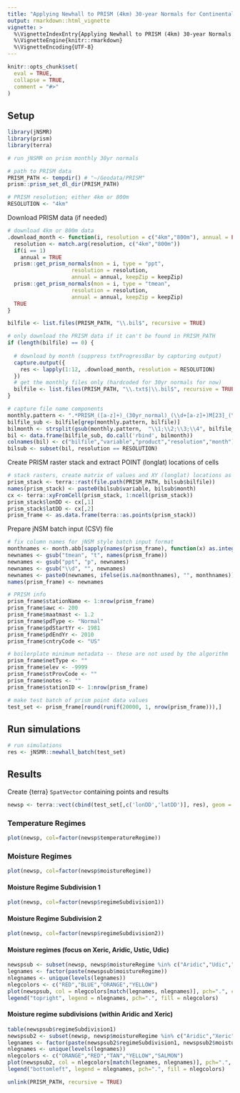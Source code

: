 ```yaml
---
title: "Applying Newhall to PRISM (4km) 30-year Normals for Continental United States"
output: rmarkdown::html_vignette
vignette: >
  %\VignetteIndexEntry{Applying Newhall to PRISM (4km) 30-year Normals for Continental United States}
  %\VignetteEngine{knitr::rmarkdown}
  %\VignetteEncoding{UTF-8}
---
```


```r
knitr::opts_chunk$set(
  eval = TRUE,
  collapse = TRUE,
  comment = "#>"
)
```

## Setup

```r
library(jNSMR)
library(prism)
library(terra)

# run jNSMR on prism monthly 30yr normals

# path to PRISM data
PRISM_PATH <- tempdir() # "~/Geodata/PRISM"
prism::prism_set_dl_dir(PRISM_PATH)

# PRISM resolution; either 4km or 800m
RESOLUTION <- "4km"
```

Download PRISM data (if needed)

```r
# download 4km or 800m data
.download_month <- function(i, resolution = c("4km","800m"), annual = FALSE, keepZip = TRUE) {
  resolution <- match.arg(resolution, c("4km","800m"))
  if(i == 1)
    annual = TRUE
  prism::get_prism_normals(mon = i, type = "ppt",
                    resolution = resolution,
                    annual = annual, keepZip = keepZip)
  prism::get_prism_normals(mon = i, type = "tmean",
                    resolution = resolution,
                    annual = annual, keepZip = keepZip)
  TRUE
}
```

```r
bilfile <- list.files(PRISM_PATH, "\\.bil$", recursive = TRUE)

# only download the PRISM data if it can't be found in PRISM_PATH
if (length(bilfile) == 0) {
  
  # download by month (suppress txtProgressBar by capturing output)
  capture.output({
    res <- lapply(1:12, .download_month, resolution = RESOLUTION)
  })
  # get the monthly files only (hardcoded for 30yr normals for now)
  bilfile <- list.files(PRISM_PATH, "\\.txt$|\\.bil$", recursive = TRUE)
}
```

```r
# capture file name components
monthly.pattern <- ".*PRISM_([a-z]+)_(30yr_normal)_(\\d+[a-z]+)M[23]_(\\d{2})_bil\\.(bil|txt)"
bilfile_sub <- bilfile[grep(monthly.pattern, bilfile)]
bilmonth <- strsplit(gsub(monthly.pattern,  "\\1;\\2;\\3;\\4", bilfile_sub), ";")
bil <- data.frame(bilfile_sub, do.call('rbind', bilmonth))
colnames(bil) <- c("bilfile","variable","product","resolution","month")
bilsub <- subset(bil, resolution == RESOLUTION)
```

Create PRISM raster stack and extract POINT (longlat) locations of cells

```r
# stack rasters, create matrix of values and XY (longlat) locations as data.frame
prism_stack <- terra::rast(file.path(PRISM_PATH, bilsub$bilfile))
names(prism_stack) <- paste0(bilsub$variable, bilsub$month)
cx <- terra::xyFromCell(prism_stack, 1:ncell(prism_stack))
prism_stack$lonDD <- cx[,1]
prism_stack$latDD <- cx[,2]
prism_frame <- as.data.frame(terra::as.points(prism_stack))
```

Prepare jNSM batch input (CSV) file

```r
# fix column names for jNSM style batch input format
monthnames <- month.abb[sapply(names(prism_frame), function(x) as.integer(gsub("([a-z])", "", x)))]
newnames <- gsub("tmean", "t", names(prism_frame))
newnames <- gsub("ppt", "p", newnames)
newnames <- gsub("\\d", "", newnames)
newnames <- paste0(newnames, ifelse(is.na(monthnames), "", monthnames))
names(prism_frame) <- newnames

# PRISM info
prism_frame$stationName <- 1:nrow(prism_frame)
prism_frame$awc <- 200
prism_frame$maatmast <- 1.2
prism_frame$pdType <- "Normal"
prism_frame$pdStartYr <- 1981
prism_frame$pdEndYr <- 2010
prism_frame$cntryCode <- "US"

# boilerplate minimum metadata -- these are not used by the algorithm
prism_frame$netType <- ""
prism_frame$elev <- -9999
prism_frame$stProvCode <- ""
prism_frame$notes <- ""
prism_frame$stationID <- 1:nrow(prism_frame)

# make test batch of prism point data values
test_set <- prism_frame[round(runif(20000, 1, nrow(prism_frame))),]
```

## Run simulations

```r
# run simulations
res <- jNSMR::newhall_batch(test_set) 
```

## Results

Create {terra} `SpatVector` containing points and results

```r
newsp <- terra::vect(cbind(test_set[,c('lonDD','latDD')], res), geom = c("lonDD","latDD"), crs="EPSG:4326")
```

### Temperature Regimes

```r
plot(newsp, col=factor(newsp$temperatureRegime))
```

### Moisture Regimes

```r
plot(newsp, col=factor(newsp$moistureRegime))
```

#### Moisture Regime Subdivision 1

```r
plot(newsp, col=factor(newsp$regimeSubdivision1))
```

#### Moisture Regime Subdivision 2

```r
plot(newsp, col=factor(newsp$regimeSubdivision2))
```

#### Moisture regimes (focus on Xeric, Aridic, Ustic, Udic)

```r
newspsub <- subset(newsp, newsp$moistureRegime %in% c("Aridic","Udic","Ustic","Xeric"))
legnames <- factor(paste(newspsub$moistureRegime))
nlegnames <- unique(levels(legnames))
nlegcolors <- c("RED","BLUE","ORANGE","YELLOW")
plot(newspsub, col = nlegcolors[match(legnames, nlegnames)], pch=".", cex=5)
legend("topright", legend = nlegnames, pch=".", fill = nlegcolors)
```

#### Moisture regime subdivisions (within Aridic and Xeric)

```r
table(newspsub$regimeSubdivision1)
newspsub2 <- subset(newsp, newsp$moistureRegime %in% c("Aridic","Xeric"))
legnames <- factor(paste(newspsub2$regimeSubdivision1, newspsub2$moistureRegime))
nlegnames <- unique(levels(legnames))
nlegcolors <- c("ORANGE","RED","TAN","YELLOW","SALMON")
plot(newspsub2, col = nlegcolors[match(legnames, nlegnames)], pch=".", cex=5)
legend("bottomleft", legend = nlegnames, pch=".", fill = nlegcolors)
```

```r
unlink(PRISM_PATH, recursive = TRUE)
```
